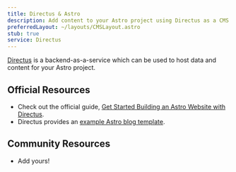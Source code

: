 ```yaml
---
title: Directus & Astro
description: Add content to your Astro project using Directus as a CMS
preferredLayout: ~/layouts/CMSLayout.astro
stub: true
service: Directus
---
```


[Directus](https://directus.io/) is a backend-as-a-service which can be used to host data and content for your Astro project.

## Official Resources
- Check out the official guide, [Get Started Building an Astro Website with Directus](https://directus.io/guides/get-started-building-an-astro-website-with-directus/).
- Directus provides an [example Astro blog template](https://github.com/directus/examples/tree/main/astro).

## Community Resources 

- Add yours!
